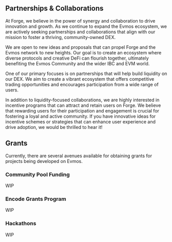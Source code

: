 ## Partnerships & Collaborations

At Forge, we believe in the power of synergy and collaboration to drive innovation and growth. As we continue to expand the Evmos ecosystem, we are actively seeking partnerships and collaborations that align with our mission to foster a thriving, community-owned DEX. 

We are open to new ideas and proposals that can propel Forge and the Evmos network to new heights.  Our goal is to create an ecosystem where diverse protocols and creative DeFi can flourish together, ultimately benefiting the Evmos Community and the wider IBC and EVM world.

One of our primary focuses is on partnerships that will help build liquidity on our DEX. We aim to create a vibrant ecosystem that offers competitive trading opportunities and encourages participation from a wide range of users.

In addition to liquidity-focused collaborations, we are highly interested in incentive programs that can attract and retain users on Forge. We believe that rewarding users for their participation and engagement is crucial for fostering a loyal and active community. If you have innovative ideas for incentive schemes or strategies that can enhance user experience and drive adoption, we would be thrilled to hear it!

## Grants

Currently, there are several avenues available for obtaining grants for projects being developed on Evmos.

### Community Pool Funding

WIP

### Encode Grants Program

WIP 

### Hackathons

WIP